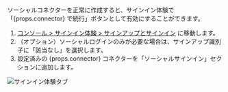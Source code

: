ソーシャルコネクターを正常に作成すると、サインイン体験で「{props.connector} で続行」ボタンとして有効にすることができます。

1. [コンソール > サインイン体験 > サインアップとサインイン](https://cloud.logto.io/to/sign-in-experience/sign-up-and-sign-in) に移動します。
2. （オプション）ソーシャルログインのみが必要な場合は、サインアップ識別子に「該当なし」を選択します。
3. 設定済みの {props.connector} コネクターを「ソーシャルサインイン」セクションに追加します。

![サインイン体験タブ](../assets/sie-tab.png)
